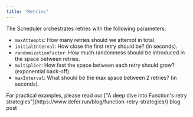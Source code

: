 ```yaml
---
title: "Retries"
---
```


The Scheduler orchestrates retries with the following parameters:

- `maxAttempts`: How many retries should we attempt in total.
- `initialInterval`: How close the first retry should be? (in seconds).
- `randomizationFactor`: How much randomness should be introduced in the space between retries.
- `multiplier`: How fast the space between each retry should grow? (exponential back-off).
- `maxInterval`: What should be the max space between 2 retries? (in seconds).

<Tip>
  For practical examples, please read our ["A deep dive into Function's retry
  strategies"](https://www.defer.run/blog/function-retry-strategies/) blog post
</Tip>
